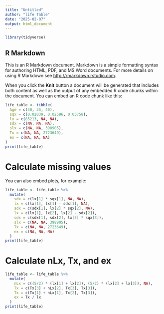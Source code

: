 ```yaml
---
title: "Untitled"
author: "life Table"
date: "2025-02-07"
output: html_document
---
```


```r
library(tidyverse)
```

## R Markdown

This is an R Markdown document. Markdown is a simple formatting syntax for authoring HTML, PDF, and MS Word documents. For more details on using R Markdown see <http://rmarkdown.rstudio.com>.

When you click the **Knit** button a document will be generated that includes both content as well as the output of any embedded R code chunks within the document. You can embed an R code chunk like this:

```r
life_table <- tibble(
  Age = c(30, 35, 40),
  sqx = c(0.02039, 0.02596, 0.03758),
  lx = c(85213, NA, NA),
  sdx = c(NA, NA, NA),
  slx = c(NA, NA, 398905),
  Tx = c(NA, NA, 2723649),
  ex = c(NA, NA, NA)
)
print(life_table)
```

# Calculate missing values

You can also embed plots, for example:

```r
life_table <- life_table %>%
  mutate(
    sdx = c(lx[1] * sqx[1], NA, NA),
    lx = c(lx[1], lx[1] - sdx[1], NA),
    sdx = c(sdx[1], lx[2] * sqx[2], NA),
    lx = c(lx[1], lx[2], lx[2] - sdx[2]),
    sdx = c(sdx[1], sdx[2], lx[3] * sqx[3]),
    slx = c(NA, NA, 398905),
    Tx = c(NA, NA, 2723649),
    ex = c(NA, NA, NA)
  )
print(life_table)
```

# Calculate nLx, Tx, and ex
```r
life_table <- life_table %>%
  mutate(
    nLx = c((5/2) * (lx[1] + lx[2]), (5/2) * (lx[2] + lx[3]), NA),
    Tx = c(Tx[3] + nLx[2], Tx[3], Tx[3]),
    Tx = c(Tx[1] + nLx[1], Tx[2], Tx[3]),
    ex = Tx / lx
  )
print(life_table)
```

